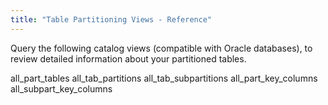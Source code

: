 ```yaml
---
title: "Table Partitioning Views - Reference"
---
```


<div id="table_partitioning_views_reference" class="registered_link"></div>


Query the following catalog views (compatible with Oracle databases), to review detailed information about your partitioned tables.

<div class="toctree" maxdepth="3">

all\_part\_tables all\_tab\_partitions all\_tab\_subpartitions all\_part\_key\_columns all\_subpart\_key\_columns

</div>
